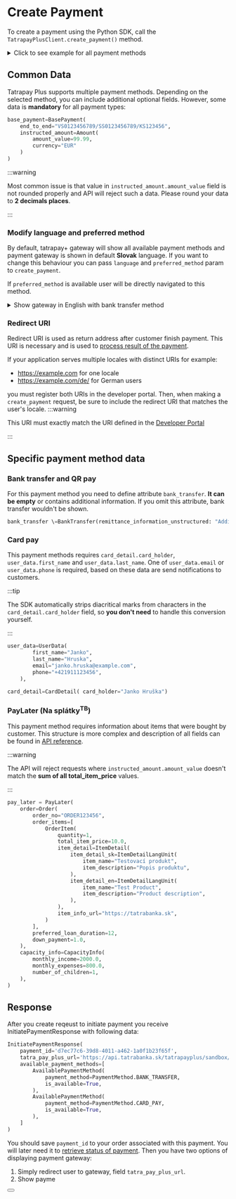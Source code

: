 
# Create Payment

To create a payment using the Python SDK, call the `TatrapayPlusClient.create_payment()` method.

<details>
  <summary>Click to see example for all payment methods</summary>
  <CodeBlock language="python">{createPayment}</CodeBlock>
</details>

## Common Data

Tatrapay Plus supports multiple payment methods. Depending on the selected method, you can include additional optional fields. However, some data is **mandatory** for all payment types:

```python
base_payment=BasePayment(
    end_to_end="VS0123456789/SS0123456789/KS123456",
    instructed_amount=Amount(
        amount_value=99.99,
        currency="EUR"
    )
)
```
:::warning

Most common issue is that value in `instructed_amount.amount_value` field is not rounded properly and API will reject such a data.
Please round your data to **2 decimals places**.

:::

### Modify language and preferred method

By default, tatrapay+ gateway will show all available payment methods and payment gateway is shown in default **Slovak** language.
If you want to change this behaviour you can pass `language` and `preferred_method` param to `create_payment`.

If `preferred_method` is available user will be directly navigated to this method.

<details>
    <summary>Show gateway in English with bank transfer method</summary>

```python
client.create_payment(
    payment_data,
    redirect_uri,
    ip_address,
    'en',
    'BANK_TRANSFER'
)
```
</details>

### Redirect URI

Redirect URI is used as return address after customer finish payment. This URI is necessary and is used to [process result of the payment](/docs/libraries/python/v1.0.0/process_payment).

If your application serves multiple locales with distinct URIs for example:
- https://example.com for one locale
- https://example.com/de/ for German users

you must register both URIs in the developer portal.
Then, when making a `create_payment` request, be sure to include the redirect URI that matches the user's locale.
:::warning

This URI must exactly match the URI defined in the [Developer Portal](https://developer.tatrabanka.sk/pages/devportal/sk/#/)

:::

## Specific payment method data

### Bank transfer and QR pay

For this payment method you need to define attribute `bank_transfer`. **It can be empty** or contains additional information.
If you omit this attribute, bank transfer wouldn't be shown.

```python
bank_transfer \=BankTransfer(remittance_information_unstructured: "Additional informations")
```
### Card pay

This payment methods requires `card_detail.card_holder`, `user_data.first_name` and `user_data.last_name`.
One of `user_data.email` or `user_data.phone` is required, based on these data are send notifications to customers.

:::tip

The SDK automatically strips diacritical marks from characters in the `card_detail.card_holder` field, so **you don't need** to handle this conversion yourself.

:::

```python
user_data=UserData(
        first_name="Janko",
        last_name="Hruska",
        email="janko.hruska@example.com",
        phone="+421911123456",
    ),

card_detail=CardDetail( card_holder="Janko Hruška")
```
### PayLater (Na splátky<sup>TB</sup>)

This payment method requires information about items that were bought by customer.
This structure is more complex and description of all fields can be found in [API reference](/docs/api/initiate-payment).

:::warning

The API will reject requests where `instructed_amount.amount_value` doesn't match the **sum of all total_item_price** values.

:::

```python
pay_later = PayLater(
    order=Order(
        order_no="ORDER123456",
        order_items=[
            OrderItem(
                quantity=1,
                total_item_price=10.0,
                item_detail=ItemDetail(
                    item_detail_sk=ItemDetailLangUnit(
                        item_name="Testovací produkt",
                        item_description="Popis produktu",
                    ),
                    item_detail_en=ItemDetailLangUnit(
                        item_name="Test Product",
                        item_description="Product description",
                    ),
                ),
                item_info_url="https://tatrabanka.sk",
            )
        ],
        preferred_loan_duration=12,
        down_payment=1.0,
    ),
    capacity_info=CapacityInfo(
        monthly_income=2000.0,
        monthly_expenses=800.0,
        number_of_children=1,
    ),
)
```

## Response

After you create reqeust to initiate payment you receive InitiatePaymentResponse with following data:
```python
InitiatePaymentResponse(
    payment_id='d7ec77c6-39d8-4011-a462-1a0f1b23f65f',
    tatra_pay_plus_url='https://api.tatrabanka.sk/tatrapayplus/sandbox/v1/auth?paymentId=d7ec77c6-39d8-4011-a462-1a0f1b23f65f&client_id=l7ba7ffa0bf66b49b88d17dfe144955f54&hmac=7043761cb4cff51d1d084f90cd25d370b89515a1c43c39e6ea459dd504059834',
    available_payment_methods=[
        AvailablePaymentMethod(
            payment_method=PaymentMethod.BANK_TRANSFER,
            is_available=True,
        ),
        AvailablePaymentMethod(
            payment_method=PaymentMethod.CARD_PAY,
            is_available=True,
        ),
    ]
)
```
You should save `payment_id` to your order associated with this payment. You will later need it to [retrieve status of payment](/docs/libraries/python/v1.0.0/process_payment).
Then you have two options of displaying payment gateway:
1. Simply redirect user to gateway, field `tatra_pay_plus_url`.
2. Show payme
<Button label="See full API reference" link="/docs/api/initiate-payment"/>